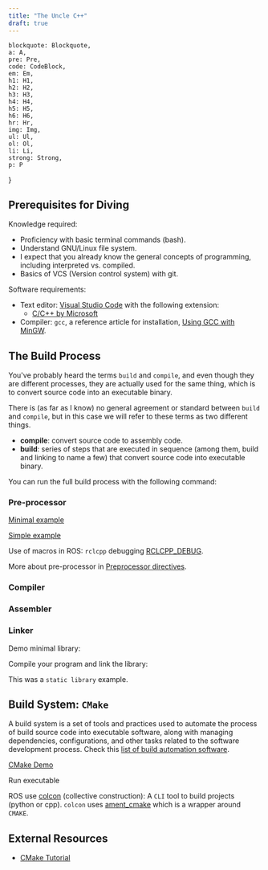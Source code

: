 ```yaml
---
title: "The Uncle C++"
draft: true
---
```


    blockquote: Blockquote,
    a: A,
    pre: Pre,
    code: CodeBlock,
    em: Em,
    h1: H1,
    h2: H2,
    h3: H3,
    h4: H4,
    h5: H5,
    h6: H6,
    hr: Hr,
    img: Img,
    ul: Ul,
    ol: Ol,
    li: Li,
    strong: Strong,
    p: P
}

## Prerequisites for Diving

Knowledge required:
- Proficiency with basic terminal commands (bash).
- Understand GNU/Linux file system.
- I expect that you already know the general concepts of programming, including interpreted vs. compiled.
- Basics of VCS (Version control system) with git.

Software requirements:
- Text editor: [Visual Studio Code](https://code.visualstudio.com/) with the following extension:
    - [C/C++ by Microsoft](https://marketplace.visualstudio.com/items?itemName=ms-vscode.cpptools)
- Compiler: `gcc`, a reference article for installation, [Using GCC with MinGW](https://code.visualstudio.com/docs/cpp/config-mingw#_prerequisites).

## The Build Process

You've probably heard the terms `build` and `compile`, and even though they are different processes, they are actually used for the same thing, which is to convert source code into an executable binary.

There is (as far as I know) no general agreement or standard between `build` and `compile`, but in this case we will refer to these terms as two different things.
- **compile**: convert source code to assembly code.
- **build**: series of steps that are executed in sequence (among them, build and linking to name a few) that convert source code into executable binary.

<Drawio
    file="cpp.drawio"
    page="1"
    description="Common build process for a `.cpp` file."
/>

You can run the full build process with the following command:

<Terminal
    title="Build a simple cpp file"
    content="g++ main.cpp -o main"
/>

### Pre-processor

<Definition
    term="pre-processor"
    definition="The preprocessor performs preliminary operations on C and C++ files before they are passed to the compiler."
    source="C/C++ preprocessor reference"
    link="https://learn.microsoft.com/en-us/cpp/preprocessor/c-cpp-preprocessor-reference?view=msvc-170"
/>

[Minimal example](https://github.com/harleylara/cpp-intro/blob/master/001-intro/main.cpp)
<Terminal
    title="Pre-process only"
    content="g++ -E main.cpp > main.i"
/>

[Simple example](https://github.com/harleylara/cpp-intro/blob/master/001-intro/pre.cpp)
<Terminal
    title="Build simple macro example for logging"
    content="g++ pre.cpp -DDEBUG=1 -o pre && ./pre"
/>

Use of macros in ROS: `rclcpp` debugging [RCLCPP_DEBUG](https://docs.ros2.org/latest/api/rclcpp/logging_8hpp.html#a44818c8a1fd292cd0e81759e956765d7).

More about pre-processor in [Preprocessor directives](https://cplusplus.com/doc/tutorial/preprocessor/).

### Compiler

<Terminal
    title="Compile only"
    content="g++ -S main.i"
/>

### Assembler

<Terminal
    title="Assembly only"
    content="g++ -c main.s"
/>

### Linker

<Terminal
    title="Linking only"
    content="g++ main.o -o main"
/>

Demo minimal library:
<Terminal
    title="Compile and assemble, but do not link. (not yet)"
    content="g++ -c simplelib.cpp -o simplelib.o"
/>

Compile your program and link the library:
<Terminal
    title="Compile the main program and link"
    content="g++ link.cpp simplelib.o -o link && ./link"
/>

This was a `static library` example.

## Build System: `CMake`

A build system is a set of tools and practices used to automate the process of build source code into executable software, along with managing dependencies, configurations, and other tasks related to the software development process. Check this [list of build automation software](https://en.wikipedia.org/wiki/List_of_build_automation_software).

<Drawio
    file="cpp.drawio"
    page="2"
    description="Simple CMAKE build flow."
/>

[CMake Demo](https://github.com/harleylara/cpp-intro/blob/master/001-intro/CMakeLists.txt)

<Terminal
    title="Build with CMake"
    content="mkdir build\
cd build\
cmake ..\
make"
/>

Run executable
<Terminal
    title="Run demo linking"
    content="./link"
/>


ROS use [colcon](https://colcon.readthedocs.io/en/released/) (collective construction): A `CLI` tool to build projects (python or cpp). `colcon` uses [ament_cmake](https://docs.ros.org/en/humble/How-To-Guides/Ament-CMake-Documentation.html) which is a wrapper around `CMAKE`.

## External Resources

- [CMake Tutorial](https://cmake.org/cmake/help/latest/guide/tutorial/index.html)
